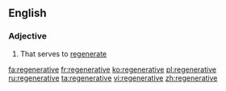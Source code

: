 ==English==

===Adjective===
{{en-adj}}

# That serves to [[regenerate]]

[[fa:regenerative]]
[[fr:regenerative]]
[[ko:regenerative]]
[[pl:regenerative]]
[[ru:regenerative]]
[[ta:regenerative]]
[[vi:regenerative]]
[[zh:regenerative]]